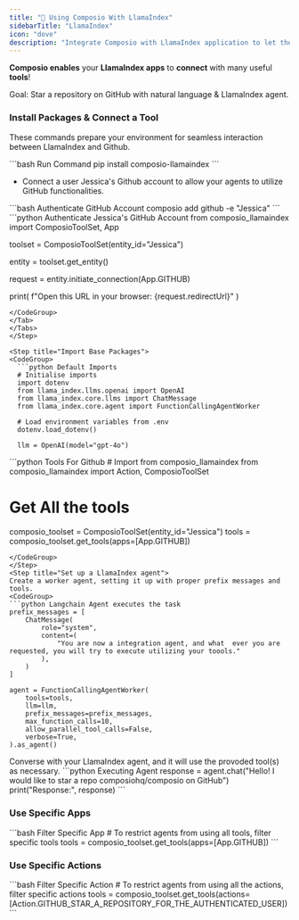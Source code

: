 ```yaml
---
title: "🦙 Using Composio With LlamaIndex"
sidebarTitle: "LlamaIndex"
icon: "dove"
description: "Integrate Composio with LlamaIndex application to let them seamlessly interact with external apps"
---
```


**Composio enables** your **LlamaIndex apps** to **connect** with many useful **tools**!

<Tip>
  Goal: Star a repository on GitHub with natural language & LlamaIndex agent.
</Tip>

### Install Packages & Connect a Tool

These commands prepare your environment for seamless interaction between LlamaIndex and Github.

<CodeGroup> 
  ```bash Run Command
  pip install composio-llamaindex
  ```
</CodeGroup>

<Steps>
<Step title="Connect GitHub account">

- Connect a user Jessica's Github account to allow your agents to utilize GitHub functionalities.
<Tabs>
<Tab title="CLI">
<CodeGroup>
```bash Authenticate GitHub Account 
composio add github -e "Jessica"
```
</CodeGroup>
</Tab>
<Tab title="Python">
<CodeGroup>
```python Authenticate Jessica's GitHub Account 
from composio_llamaindex import ComposioToolSet, App

toolset = ComposioToolSet(entity_id="Jessica")

entity = toolset.get_entity()

request = entity.initiate_connection(App.GITHUB)

print(
    f"Open this URL in your browser: {request.redirectUrl}"
)
```
</CodeGroup>
</Tab>
</Tabs>
</Step>

<Step title="Import Base Packages">
<CodeGroup>
  ```python Default Imports
  # Initialise imports
  import dotenv
  from llama_index.llms.openai import OpenAI
  from llama_index.core.llms import ChatMessage
  from llama_index.core.agent import FunctionCallingAgentWorker

  # Load environment variables from .env
  dotenv.load_dotenv()

  llm = OpenAI(model="gpt-4o")
  ```

</CodeGroup>
</Step>
<Step title="Fetch all Github LlamaIndex Tools via Composio">
<CodeGroup>
  ```python Tools For Github
  # Import from composio_llamaindex
  from composio_llamaindex import Action, ComposioToolSet

  # Get All the tools

  composio_toolset = ComposioToolSet(entity_id="Jessica")
  tools = composio_toolset.get_tools(apps=[App.GITHUB])
  ```
</CodeGroup>
</Step>
<Step title="Set up a LlamaIndex agent">
Create a worker agent, setting it up with proper prefix messages and tools.
<CodeGroup>
  ```python Langchain Agent executes the task
  prefix_messages = [
      ChatMessage(
          role="system",
          content=(
              "You are now a integration agent, and what  ever you are requested, you will try to execute utilizing your toools."
          ),
      )
  ]

  agent = FunctionCallingAgentWorker(
      tools=tools,
      llm=llm,
      prefix_messages=prefix_messages,
      max_function_calls=10,
      allow_parallel_tool_calls=False,
      verbose=True,
  ).as_agent()
  ```

</CodeGroup>
</Step>
<Step title="Chat with the Agent">
Converse with your LlamaIndex agent, and it will use the provoded tool(s) as necessary.
<CodeGroup>
  ```python Executing Agent
  response = agent.chat("Hello! I would like to star a repo composiohq/composio on GitHub")
  print("Response:", response)
  ```
</CodeGroup>
</Step>
</Steps>

### Use Specific Apps

<CodeGroup>
  ```bash Filter Specific App 
  # To restrict agents from using all tools, filter specific tools 
  tools = composio_toolset.get_tools(apps=[App.GITHUB])
  ```
</CodeGroup>

### Use Specific Actions
<CodeGroup>
  ```bash Filter Specific Action
  # To restrict agents from using all the actions, filter specific actions
  tools = composio_toolset.get_tools(actions=[Action.GITHUB_STAR_A_REPOSITORY_FOR_THE_AUTHENTICATED_USER]) 
  ```
</CodeGroup>

